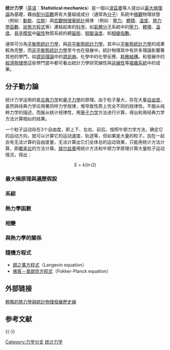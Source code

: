 {{NoteTA|G1=物理學}}
{{熱力學}}

'''统计力学'''（[[英语|英语]]：'''Statistical mechanics'''）是一個以[[路德維希·波茲曼|波茲曼]]等人提出以[[最大熵理論|最大熵理論]]為基礎，藉由[[配分函數|配分函數]]將有大量組成成分（通常為[[分子|分子]]）系統中[[微觀|微觀]]物理狀態（例如：[[動能|動能]]、[[位能|位能]]）與[[宏觀|宏觀]][[物理量|物理量]][[統計|統計]]規律 （例如：[[壓力|壓力]]、[[體積|體積]]、[[溫度|溫度]]、[[熱力學函數|熱力學函數]]、[[狀態方程式|狀態方程式]]等）連結起來的[[科学|科学]]。如[[氣體|氣體]][[分子|分子]]系統中的[[壓力|壓力]]、[[體積|體積]]、[[溫度|溫度]]。[[易辛模型|易辛模型]]中[[磁性|磁性]]物質系統的總[[磁矩|磁矩]]、[[相變溫度|相變溫度]]、和[[相變指數|相變指數]]。

通常可分為[[平衡態統計力學|平衡態統計力學]]，與[[非平衡態統計力學|非平衡態統計力學]]。其中以[[平衡態統計力學|平衡態統計力學]]的成果較為完整，而[[非平衡態統計力學|非平衡態統計力學]]至今也在發展中。統計物理其中有許多理論影響著其他的學門，如[[資訊理論|資訊理論]]中的[[資訊熵|資訊熵]]。化學中的化學反應、[[耗散結構|耗散結構]]。和發展中的[[經濟物理學|經濟物理學]]這些學門當中都可看出統計力學研究線性與[[非線性|非線性]]等[[複雜系統|複雜系統]]中的成果。

== 分子動力論 ==
{{see also|分子運動論}}
统计力学运用的是[[古典力学|古典力学]]和[[量子力學|量子力學]]的原理。由于粒子量大，存在大量[[自由度|自由度]]，虽然與经典力学应用著同样力学规律，惟导致性质上完全不同的规律性。不服从纯粹力学的描述，而服从统计规律性，用[[量子力学|量子力学]]方法进行计算，得出和用经典力学方法计算相似的结果。

一个粒子运动存在3个自由度，即上下、左右、前后，按照牛顿力学方法，确定它的运动方向，就可以计算它的运动速度、轨迹等，但如果是大量的粒子，加在一起会有无法计算的自由度量，无法计算出它们全体总的运动效果，只能用统计方法计算，即[[概率论|概率论]]的方法计算。[[玻尔兹曼|玻尔兹曼]]用统计方法和牛顿力学原理计算大量粒子运动情况，得出：

:<math>S = k (\ln \Omega)</math>

=== 最大熵原理與遍歷假設 ===
{{see also|熵|遍历理论}}

=== 系綜 ===
{{see also|系綜}} 

=== 熱力學函數 ===
{{see also|熱力學函數|麥克斯韋關係式}} 

=== 相變 ===
{{see also|相變}} 

=== 與熱力學的關係 ===
{{see also|熱力學}}

=== 隨機方程式 ===
* [[朗之萬方程式|朗之萬方程式]]（Langevin equation）
* [[佛客－普朗克方程式|佛客－普朗克方程式]]（Fokker-Planck equation）

== 外部链接 ==
[https://web.archive.org/web/20061002064913/http://history.hyperjeff.net/statmech 粗略的熱力學與統計物理發展歷史線]
== 参考文献 ==
{{Reflist}}

{{-}}
{{统计力学}}
{{Statistical mechanics topics}}
{{Physics-footer}}

{{Authority control}}

[[Category:力学分支|Category:力学分支]]
[[Category:统计力学|]]